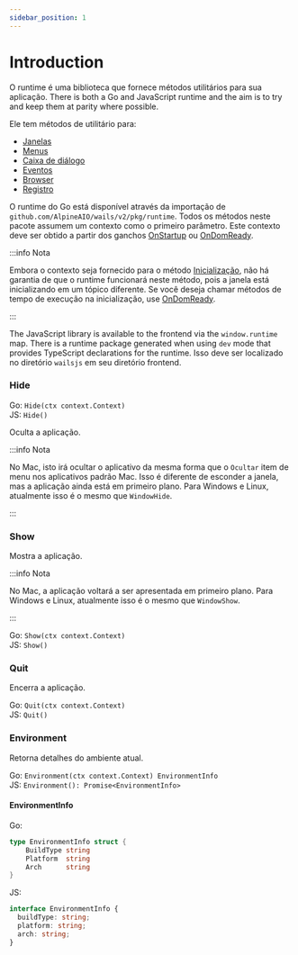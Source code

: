 ```yaml
---
sidebar_position: 1
---
```


# Introduction

O runtime é uma biblioteca que fornece métodos utilitários para sua aplicação. There is both a Go and JavaScript runtime and the aim is to try and keep them at parity where possible.

Ele tem métodos de utilitário para:

- [Janelas](window.mdx)
- [Menus](menu.mdx)
- [Caixa de diálogo](dialog.mdx)
- [Eventos](events.mdx)
- [Browser](browser.mdx)
- [Registro](log.mdx)

O runtime do Go está disponível através da importação de `github.com/AlpineAIO/wails/v2/pkg/runtime`. Todos os métodos neste pacote assumem um contexto como o primeiro parâmetro. Este contexto deve ser obtido a partir dos ganchos [OnStartup](../options.mdx#onstartup) ou [OnDomReady](../options.mdx#ondomready).

:::info Nota

Embora o contexto seja fornecido para o método [Inicialização](../options.mdx#onstartup), não há garantia de que o runtime funcionará neste método, pois a janela está inicializando em um tópico diferente. Se você deseja chamar métodos de tempo de execução na inicialização, use [OnDomReady](../options.mdx#ondomready).

:::

The JavaScript library is available to the frontend via the `window.runtime` map. There is a runtime package generated when using `dev` mode that provides TypeScript declarations for the runtime. Isso deve ser localizado no diretório `wailsjs` em seu diretório frontend.

### Hide

Go: `Hide(ctx context.Context)`<br/> JS: `Hide()`

Oculta a aplicação.

:::info Nota

No Mac, isto irá ocultar o aplicativo da mesma forma que o `Ocultar` item de menu nos aplicativos padrão Mac. Isso é diferente de esconder a janela, mas a aplicação ainda está em primeiro plano. Para Windows e Linux, atualmente isso é o mesmo que `WindowHide`.

:::

### Show

Mostra a aplicação.

:::info Nota

No Mac, a aplicação voltará a ser apresentada em primeiro plano. Para Windows e Linux, atualmente isso é o mesmo que `WindowShow`.

:::

Go: `Show(ctx context.Context)`<br/> JS: `Show()`

### Quit

Encerra a aplicação.

Go: `Quit(ctx context.Context)`<br/> JS: `Quit()`

### Environment

Retorna detalhes do ambiente atual.

Go: `Environment(ctx context.Context) EnvironmentInfo`<br/> JS: `Environment(): Promise<EnvironmentInfo>`

#### EnvironmentInfo

Go:

```go
type EnvironmentInfo struct {
    BuildType string
    Platform  string
    Arch      string
}
```

JS:

```ts
interface EnvironmentInfo {
  buildType: string;
  platform: string;
  arch: string;
}
```
